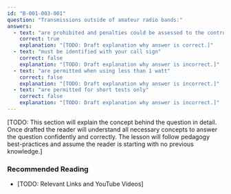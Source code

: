 ```yaml
---
id: "B-001-003-001"
question: "Transmissions outside of amateur radio bands:"
answers:
  - text: "are prohibited and penalties could be assessed to the control operator"
    correct: true
    explanation: "[TODO: Draft explanation why answer is correct.]"
  - text: "must be identified with your call sign"
    correct: false
    explanation: "[TODO: Draft explanation why answer is incorrect.]"
  - text: "are permitted when using less than 1 watt"
    correct: false
    explanation: "[TODO: Draft explanation why answer is incorrect.]"
  - text: "are permitted for short tests only"
    correct: false
    explanation: "[TODO: Draft explanation why answer is incorrect.]"
---
```


[TODO: This section will explain the concept behind the question in detail. Once drafted the reader will understand all necessary concepts to answer the question confidently and correctly. The lesson will follow pedagogy best-practices and assume the reader is starting with no previous knowledge.]

### Recommended Reading

- [TODO: Relevant Links and YouTube Videos]

